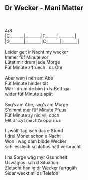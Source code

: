 ## Dr Wecker - Mani Matter\
\
\
4/8\
|C_______|________|F______|________|\
|G_______|________|C_______|________|\
\
Leider geit ir Nacht my wecker\
Immer füf Minute vor\
Lütet mir drum jede Morge\
Füf Minute z'früech i ds Ohr\
\
Aber wen i nen am Abe\
Füf Minute hinder tät\
Wär i drum de bim i-ds-Bett-ga\
wider füf Minute z spät\
\
Syg's am Abe, syg's am Morge\
S'nimmt mer füf Minute Pfuus\
Füf Minute sy nid vil, doch\
Mit dr Zyt macht's öppis us\
\
I zwölf Tag isch das e Stund\
I drei Monet schon e Nacht\
Won i wäg däm blöde Wecker\
schliesslech schloflos hätt verbracht\
\
I ha Sorge wäg myr Gsundheit\
Uswäglos isch d Situation\
Zletscht han ig dr Wecker furtggäh\
Sider weckt mi ds Telefon\
\
